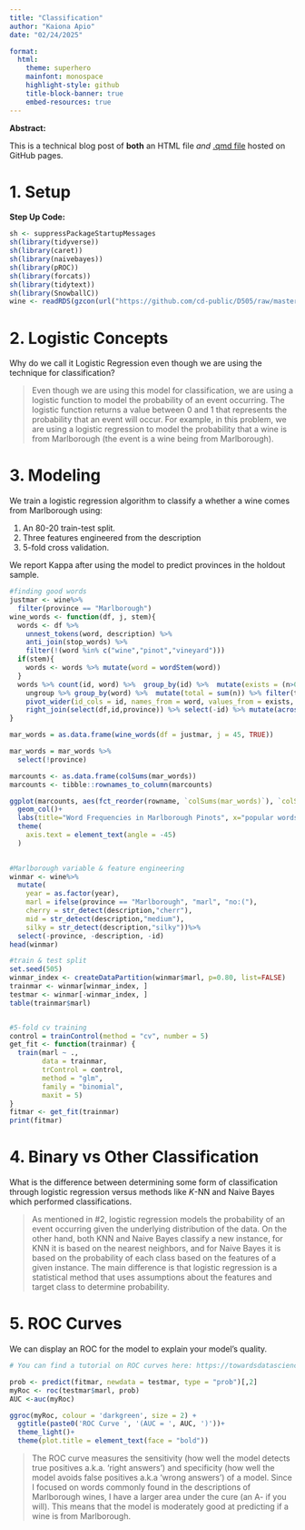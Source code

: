 ---
title: "Classification"
author: "Kaiona Apio"
date: "02/24/2025"

format: 
  html: 
    theme: superhero  
    mainfont: monospace
    highlight-style: github
    title-block-banner: true
    embed-resources: true
---

**Abstract:**

This is a technical blog post of **both** an HTML file *and* [.qmd file](https://github.com/kaionaa/DATA505/blob/main/Classification.qmd) hosted on GitHub pages.

# 1. Setup

**Step Up Code:**

```{r, warning=FALSE}
sh <- suppressPackageStartupMessages
sh(library(tidyverse))
sh(library(caret))
sh(library(naivebayes))
sh(library(pROC))
sh(library(forcats))
sh(library(tidytext))
sh(library(SnowballC))
wine <- readRDS(gzcon(url("https://github.com/cd-public/D505/raw/master/dat/pinot.rds")))
```

# 2. Logistic Concepts

Why do we call it Logistic Regression even though we are using the technique for classification?

> Even though we are using this model for classification, we are using a logistic function to model the probability of an event occurring. The logistic function returns a value between 0 and 1 that represents the probability that an event will occur. For example, in this problem, we are using a logistic regression to model the probability that a wine is from Marlborough (the event is a wine being from Marlborough).

# 3. Modeling

We train a logistic regression algorithm to classify a whether a wine comes from Marlborough using:

1.  An 80-20 train-test split.
2.  Three features engineered from the description
3.  5-fold cross validation.

We report Kappa after using the model to predict provinces in the holdout sample.

```{r, warning=FALSE, message=FALSE}
#finding good words
justmar <- wine%>%
  filter(province == "Marlborough")
wine_words <- function(df, j, stem){ 
  words <- df %>%
    unnest_tokens(word, description) %>%
    anti_join(stop_words) %>% 
    filter(!(word %in% c("wine","pinot","vineyard")))
  if(stem){
    words <- words %>% mutate(word = wordStem(word))
  }
  words %>% count(id, word) %>%  group_by(id) %>%  mutate(exists = (n>0)) %>% 
    ungroup %>% group_by(word) %>%  mutate(total = sum(n)) %>% filter(total > j) %>% 
    pivot_wider(id_cols = id, names_from = word, values_from = exists, values_fill = list(exists=0)) %>% 
    right_join(select(df,id,province)) %>% select(-id) %>% mutate(across(-province, ~replace_na(.x, F)))
}

mar_words = as.data.frame(wine_words(df = justmar, j = 45, TRUE))

mar_words = mar_words %>%
  select(!province)

marcounts <- as.data.frame(colSums(mar_words))
marcounts <- tibble::rownames_to_column(marcounts)

ggplot(marcounts, aes(fct_reorder(rowname, `colSums(mar_words)`), `colSums(mar_words)`))+
  geom_col()+
  labs(title="Word Frequencies in Marlborough Pinots", x="popular words", y="counts")+
  theme(
    axis.text = element_text(angle = -45)
  )
  

#Marlborough variable & feature engineering
winmar <- wine%>%
  mutate(
    year = as.factor(year),
    marl = ifelse(province == "Marlborough", "marl", "no:("),
    cherry = str_detect(description,"cherr"), 
    mid = str_detect(description,"medium"),
    silky = str_detect(description,"silky"))%>%
  select(-province, -description, -id)
head(winmar)

#train & test split
set.seed(505)
winmar_index <- createDataPartition(winmar$marl, p=0.80, list=FALSE)
trainmar <- winmar[winmar_index, ]
testmar <- winmar[-winmar_index, ]
table(trainmar$marl)


#5-fold cv training
control = trainControl(method = "cv", number = 5)
get_fit <- function(trainmar) {
  train(marl ~ .,
        data = trainmar, 
        trControl = control,
        method = "glm",
        family = "binomial",
        maxit = 5)
}
fitmar <- get_fit(trainmar)
print(fitmar)
```

# 4. Binary vs Other Classification

What is the difference between determining some form of classification through logistic regression versus methods like $K$-NN and Naive Bayes which performed classifications.

> As mentioned in #2, logistic regression models the probability of an event occurring given the underlying distribution of the data. On the other hand, both KNN and Naive Bayes classify a new instance, for KNN it is based on the nearest neighbors, and for Naive Bayes it is based on the probability of each class based on the features of a given instance. The main difference is that logistic regression is a statistical method that uses assumptions about the features and target class to determine probability.

# 5. ROC Curves

We can display an ROC for the model to explain your model's quality.

```{r, warning=FALSE, message=FALSE}
# You can find a tutorial on ROC curves here: https://towardsdatascience.com/understanding-the-roc-curve-and-auc-dd4f9a192ecb/

prob <- predict(fitmar, newdata = testmar, type = "prob")[,2]
myRoc <- roc(testmar$marl, prob)
AUC <-auc(myRoc)

ggroc(myRoc, colour = 'darkgreen', size = 2) +
  ggtitle(paste0('ROC Curve ', '(AUC = ', AUC, ')'))+
  theme_light()+
  theme(plot.title = element_text(face = "bold"))
```

> The ROC curve measures the sensitivity (how well the model detects true positives a.k.a. 'right answers') and specificity (how well the model avoids false positives a.k.a 'wrong answers') of a model. Since I focused on words commonly found in the descriptions of Marlborough wines, I have a larger area under the cure (an A- if you will). This means that the model is moderately good at predicting if a wine is from Marlborough.
